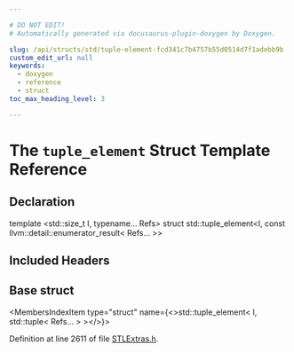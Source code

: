 ```yaml
---

# DO NOT EDIT!
# Automatically generated via docusaurus-plugin-doxygen by Doxygen.

slug: /api/structs/std/tuple-element-fcd341c7b4757b55d0514d7f1adebb9b
custom_edit_url: null
keywords:
  - doxygen
  - reference
  - struct
toc_max_heading_level: 3

---
```





# The `tuple_element` Struct Template Reference

<DoxygenPage pluginConfig={pluginConfig}>



## Declaration

<CodeBlock>template &lt;std::size&#95;t I, typename... Refs&gt;
struct std::tuple_element&lt;I, const llvm::detail::enumerator&#95;result&lt; Refs... &gt;&gt;</CodeBlock>

## Included Headers

<IncludesList>
<IncludesListItem
  filePath="llvm/ADT/STLExtras.h"
  permalink="/docs/api/files/include/include/llvm/include/llvm/adt/stlextras-h"
  isLocal="true" />
</IncludesList>

## Base struct

<MembersIndex>

<MembersIndexItem
  type="struct"
  name={<>std::tuple&#95;element&lt; I, std::tuple&lt; Refs... &gt; &gt;</>}>
</MembersIndexItem>

</MembersIndex>


Definition at line 2611 of file <a href="/docs/api/files/include/include/llvm/include/llvm/adt/stlextras-h">STLExtras.h</a>.

</DoxygenPage>
